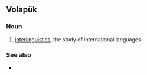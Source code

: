 ==Volapük==

===Noun===
{{infl|vo|noun}}

# [[interlinguistics]], the study of international languages

===See also===
* {{l|vo|volapükav}}